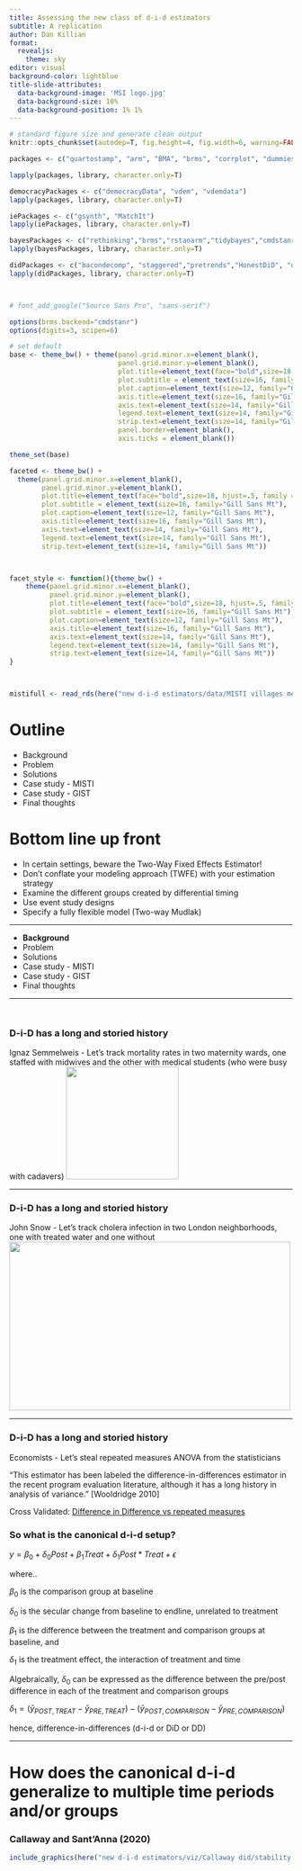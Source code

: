 ```yaml
---
title: Assessing the new class of d-i-d estimators
subtitle: A replication
author: Dan Killian
format: 
  revealjs:
    theme: sky
editor: visual
background-color: lightblue
title-slide-attributes: 
  data-background-image: 'MSI logo.jpg'
  data-background-size: 10%
  data-background-position: 1% 1%
---
```


```r

# standard figure size and generate clean output
knitr::opts_chunk$set(autodep=T, fig.height=4, fig.width=6, warning=FALSE, message=FALSE, cache=TRUE, error=T, echo=F)

packages <- c("quartostamp", "arm", "BMA", "brms", "corrplot", "dummies","DescTools", "estimatr","extrafont", "extrafontdb", "janitor", "reshape2","tidyr","broom", "haven", "HH","Hmisc","lubridate","knitr", "margins", "magrittr", "plotrix", "scales","survey", "srvyr", "sysfonts", "foreign","car", "ICC", "openxlsx", "ggrepel", "readr", "readxl", "sjmisc", "sjPlot", "sjstats", "sjlabelled", "skimr","labelled", "texreg", "janitor","psych","dplyr", "tidyverse", "viridis", "here", "ggridges", "ggthemes", "DT", "jtools", "huxtable", "stringi", "gghighlight", "plm", "texreg","gt","gtsummary","huxtable","stargazer", "panelView", "assertr", "pointblank", "validate", "sandwich") 

lapply(packages, library, character.only=T)

democracyPackages <- c("democracyData", "vdem", "vdemdata")
lapply(packages, library, character.only=T)

iePackages <- c("gsynth", "MatchIt")
lapply(iePackages, library, character.only=T)

bayesPackages <- c("rethinking","brms","rstanarm","tidybayes","cmdstanr")
lapply(bayesPackages, library, character.only=T)

didPackages <- c("bacondecomp", "staggered","pretrends","HonestDiD", "did", "gsynth", "panelView", "didimputation", "synthdid", "TwoWayFEWeights", "pretrends","fixest", "DRDID", "DIDmultiplegt", "did2s")
lapply(didPackages, library, character.only=T)



# font_add_google("Source Sans Pro", "sans-serif")

options(brms.backend="cmdstanr")
options(digits=3, scipen=6)

# set default
base <- theme_bw() + theme(panel.grid.minor.x=element_blank(),
                           panel.grid.minor.y=element_blank(),
                           plot.title=element_text(face="bold",size=18, hjust=.5, family = "Gill Sans Mt"),
                           plot.subtitle = element_text(size=16, family="Gill Sans Mt"),
                           plot.caption=element_text(size=12, family="Gill Sans Mt"),
                           axis.title=element_text(size=16, family="Gill Sans Mt"),
                           axis.text=element_text(size=14, family="Gill Sans Mt"),
                           legend.text=element_text(size=14, family="Gill Sans Mt"),
                           strip.text=element_text(size=14, family="Gill Sans Mt"),
                           panel.border=element_blank(),
                           axis.ticks = element_blank())

theme_set(base)

faceted <- theme_bw() +
  theme(panel.grid.minor.x=element_blank(),
        panel.grid.minor.y=element_blank(),
        plot.title=element_text(face="bold",size=18, hjust=.5, family = "Gill Sans Mt"),
        plot.subtitle = element_text(size=16, family="Gill Sans Mt"),
        plot.caption=element_text(size=12, family="Gill Sans Mt"),
        axis.title=element_text(size=16, family="Gill Sans Mt"),
        axis.text=element_text(size=14, family="Gill Sans Mt"),
        legend.text=element_text(size=14, family="Gill Sans Mt"),
        strip.text=element_text(size=14, family="Gill Sans Mt"))



facet_style <- function(){theme_bw() +
    theme(panel.grid.minor.x=element_blank(),
          panel.grid.minor.y=element_blank(),
          plot.title=element_text(face="bold",size=18, hjust=.5, family = "Gill Sans Mt"),
          plot.subtitle = element_text(size=16, family="Gill Sans Mt"),
          plot.caption=element_text(size=12, family="Gill Sans Mt"),
          axis.title=element_text(size=16, family="Gill Sans Mt"),
          axis.text=element_text(size=14, family="Gill Sans Mt"),
          legend.text=element_text(size=14, family="Gill Sans Mt"),
          strip.text=element_text(size=14, family="Gill Sans Mt"))
}



mistifull <- read_rds(here("new d-i-d estimators/data/MISTI villages measured all waves.rds"))

```

# Outline

-   Background
-   Problem
-   Solutions
-   Case study - MISTI
-   Case study - GIST
-   Final thoughts

# Bottom line up front

-   In certain settings, beware the Two-Way Fixed Effects Estimator!
-   Don't conflate your modeling approach (TWFE) with your estimation strategy
-   Examine the different groups created by differential timing
-   Use event study designs
-   Specify a fully flexible model (Two-way Mudlak)

------------------------------------------------------------------------

-   **Background**
-   Problem
-   Solutions
-   Case study - MISTI
-   Case study - GIST
-   Final thoughts

------------------------------------------------------------------------

```r


```

```r

```

### D-i-D has a long and storied history

Ignaz Semmelweis - Let's track mortality rates in two maternity wards, one staffed with midwives and the other with medical students (who were busy with cadavers) ![](semmelweis.jpg){.absolute top="300" left="200" width="200"}

------------------------------------------------------------------------

### D-i-D has a long and storied history

John Snow - Let's track cholera infection in two London neighborhoods, one with treated water and one without ![](jon%20snow4.jpg){.absolute top="250" left="250" width="500" height="300"}

------------------------------------------------------------------------

### D-i-D has a long and storied history

Economists - Let's steal repeated measures ANOVA from the statisticians

<!-- -->

"This estimator has been labeled the difference-in-differences estimator in the recent program evaluation literature, although it has a long history in analysis of variance." \[Wooldridge 2010\]

Cross Validated: [Difference in Difference vs repeated measures](https://stats.stackexchange.com/questions/194888/difference-in-difference-vs-repeated-measures)

### So what is the canonical d-i-d setup?

$y=\beta_0+\delta_0Post+\beta_1Treat+\delta_1Post*Treat+\epsilon$

where..

$\beta_0$ is the comparison group at baseline

$\delta_0$ is the secular change from baseline to endline, unrelated to treatment

$\beta_1$ is the difference between the treatment and comparison groups at baseline, and

$\delta_1$ is the treatment effect, the interaction of treatment and time

Algebraically, $\delta_0$ can be expressed as the difference between the pre/post difference in each of the treatment and comparison groups

$\delta_1=(\bar{y}_{POST,TREAT}-\bar{y}_{PRE,TREAT})-(\bar{y}_{POST,COMPARISON}-\bar{y}_{PRE,COMPARISON})$

hence, difference-in-differences (d-i-d or DiD or DD)

------------------------------------------------------------------------

# How does the canonical d-i-d generalize to multiple time periods and/or groups

### Callaway and Sant'Anna (2020)

```r
include_graphics(here("new d-i-d estimators/viz/Callaway did/stability, by time treated (Callaway c3) 2.png"))
```
